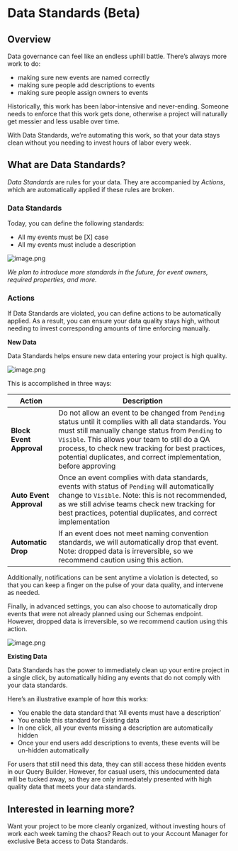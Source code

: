 # Data Standards (Beta)

## Overview

Data governance can feel like an endless uphill battle. There’s always more work to do:
- making sure new events are named correctly
- making sure people add descriptions to events
- making sure people assign owners to events

Historically, this work has been labor-intensive and never-ending. Someone needs to enforce that this work gets done, otherwise a project will naturally get messier and less usable over time.

With Data Standards, we’re automating this work, so that your data stays clean without you needing to invest hours of labor every week.

## What are Data Standards?

*Data Standards* are rules for your data. They are accompanied by *Actions*, which are automatically applied if these rules are broken.

### Data Standards

Today, you can define the following standards:

- All my events must be [X] case
- All my events must include a description

![image.png](https://prod-files-secure.s3.us-west-2.amazonaws.com/675c76ea-9344-43f8-957f-719aaedf54ce/2c6c0dac-85e2-4065-a809-91c7717633a8/image.png)

*We plan to introduce more standards in the future, for event owners, required properties, and more.* 

### Actions

If Data Standards are violated, you can define actions to be automatically applied. As a result, you can ensure your data quality stays high, without needing to invest corresponding amounts of time enforcing manually. 

**New Data**

Data Standards helps ensure new data entering your project is high quality. 

![image.png](https://prod-files-secure.s3.us-west-2.amazonaws.com/675c76ea-9344-43f8-957f-719aaedf54ce/eb46b21b-70a2-49f7-8d97-da632a3d2533/image.png)

This is accomplished in three ways:

| Action | Description |
| --- | --- |
| **Block Event Approval** | Do not allow an event to be changed from `Pending` status until it complies with all data standards. You must still manually change status from `Pending` to `Visible`. This allows your team to still do a QA process, to check new tracking for best practices, potential duplicates, and correct implementation, before approving |
| **Auto Event Approval** | Once an event complies with data standards, events with status of `Pending` will automatically change to `Visible`. Note: this is not recommended, as we still advise teams check new tracking for best practices, potential duplicates, and correct implementation |
| **Automatic Drop** | If an event does not meet naming convention standards, we will automatically drop that event. Note: dropped data is irreversible, so we recommend caution using this action.  |

Additionally, notifications can be sent anytime a violation is detected, so that you can keep a finger on the pulse of your data quality, and intervene as needed.

Finally, in advanced settings, you can also choose to automatically drop events that were not already planned using our Schemas endpoint. However, dropped data is irreversible, so we recommend caution using this action. 

![image.png](https://prod-files-secure.s3.us-west-2.amazonaws.com/675c76ea-9344-43f8-957f-719aaedf54ce/a475f655-a752-41cf-a3a4-f8eaeda697ba/image.png)

**Existing Data**

Data Standards has the power to immediately clean up your entire project in a single click, by automatically hiding any events that do not comply with your data standards. 

Here’s an illustrative example of how this works:

- You enable the data standard that ‘All events must have a description’
- You enable this standard for Existing data
- In one click, all your events missing a description are automatically hidden
- Once your end users add descriptions to events, these events will be un-hidden automatically

For users that still need this data, they can still access these hidden events in our Query Builder. However, for casual users, this undocumented data will be tucked away, so they are only immediately presented with high quality data that meets your data standards. 

## Interested in learning more?

Want your project to be more cleanly organized, without investing hours of work each week taming the chaos? Reach out to your Account Manager for exclusive Beta access to Data Standards.
